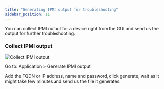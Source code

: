 ```yaml
---
title: "Generating IPMI output for troubleshooting"
sidebar_position: 11
---
```


You can collect IPMI output for a device right from the GUI and send us the output for further troubleshooting.

### Collect IPMI output

![Collect IPMI output](/assets/images/2016-04-07-Generate-IPMI-output-01.png)

Go to: Application > Generate IPMI output

Add the FQDN or IP address, name and password, click generate, wait as it might take few minutes and send us the file it generates.
